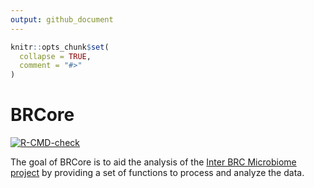 ```yaml
---
output: github_document
---
```


<!-- README.md is generated from README.Rmd. Please edit that file -->

```r
knitr::opts_chunk$set(
  collapse = TRUE,
  comment = "#>"
)
```

# BRCore

<!-- badges: start -->
[![R-CMD-check](https://github.com/germs-lab/BRCore/actions/workflows/R-CMD-check.yaml/badge.svg)](https://github.com/germs-lab/BRCore/actions/workflows/R-CMD-check.yaml)
<!-- badges: end -->

The goal of BRCore is to aid the analysis of the [Inter BRC Microbiome project](https://github.com/germs-lab/interbrc-core-analysis) by providing a set of functions to process and analyze the data.

<!-- What is special about using `README.Rmd` instead of just `README.md`? You can include R chunks like so: -->

<!-- ```{r cars} -->
<!-- summary(cars) -->
<!-- ``` -->

<!-- You'll still need to render `README.Rmd` regularly, to keep `README.md` up-to-date. -->

<!-- You can also embed plots, for example: -->

<!-- ```{r pressure, echo = FALSE} -->
<!-- plot(pressure) -->
<!-- ``` -->

<!-- In that case, don't forget to commit and push the resulting figure files, so they display on GitHub. -->
